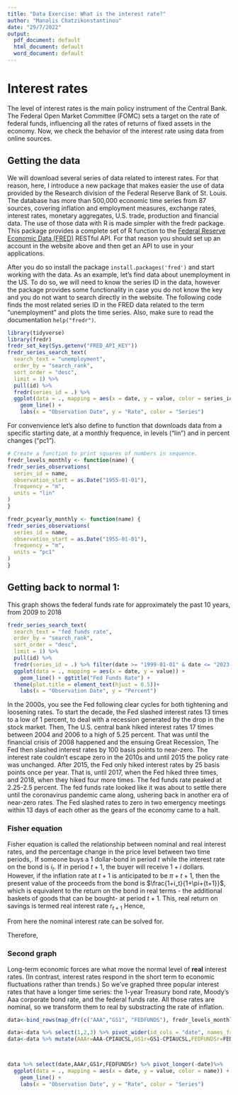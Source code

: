 ```yaml
---
title: "Data Exercise: What is the interest rate?"
author: "Manolis Chatzikonstantinou"
date: "29/7/2022"
output:
  pdf_document: default
  html_document: default
  word_document: default
---
```



# Interest rates

The level of interest rates is the main policy instrument of the Central Bank. The Federal Open Market Committee (FOMC) sets a target on the rate of federal funds, influencing all the rates of returns of fixed assets in the economy. Now, we check the behavior of the interest rate using data from online sources.

## Getting the data

We will download several series of data related to interest rates. For that reason, here, I introduce a new package  that makes easier the use of data provided by the Research division of the Federal Reserve Bank of St. Louis. The database has more than 500,000 economic time series from 87 sources, covering  inflation and employment measures, exchange rates, interest rates, monetary aggregates, U.S. trade, production and financial data.  The use of those data with R is made simpler with the fredr package. This package provides a complete set of R function to the [Federal Reserve Economic Data (FRED)](https://fred.stlouisfed.org/) RESTful API. For that reason you should set up an account in the website above and then get an API to use in your applications. 

After you do so install the package `install.packages('fred')` and start working with the data. As an example, let's find data about unemployment in the US. To do so, we will need to know the series ID in the data, however the package provides some functionality in case you do not know the key and you do not want to search directly in the website. The following code finds the most related series ID in the FRED data related to the term "unemployment" and plots the time series. Also, make sure to read the documentation `help("fredr")`.


```r
library(tidyverse)
library(fredr)
fredr_set_key(Sys.getenv("FRED_API_KEY"))
fredr_series_search_text(
  search_text = "unemployment",
  order_by = "search_rank",
  sort_order = "desc",
  limit = 1) %>%
  pull(id) %>% 
  fredr(series_id = .) %>%
  ggplot(data = ., mapping = aes(x = date, y = value, color = series_id)) +
    geom_line() +
    labs(x = "Observation Date", y = "Rate", color = "Series")

```

For convenvience let's also define to function that downloads data from a specific starting date, at a monthly frequence, in levels ("lin") and in percent changes ("pc1").
```r
# Create a function to print squares of numbers in sequence.
fredr_levels_monthly <- function(name) {
fredr_series_observations(
  series_id = name,
  observation_start = as.Date("1955-01-01"),
  frequency = "m",
  units = "lin"
)
}

fredr_pcyearly_monthly <- function(name) {
fredr_series_observations(
  series_id = name,
  observation_start = as.Date("1955-01-01"),
  frequency = "m",
  units = "pc1"
)
}
```

## Getting back to normal 1:

This graph shows the federal funds rate for approximately the past 10 years, from 2009 to 2018 
```r

fredr_series_search_text(
  search_text = "fed funds rate",
  order_by = "search_rank",
  sort_order = "desc",
  limit = 1) %>%
  pull(id) %>% 
  fredr(series_id = .) %>% filter(date >= "1999-01-01" & date <= "2023-01-01") %>% 
  ggplot(data = ., mapping = aes(x = date, y = value)) +
    geom_line() + ggtitle("Fed Funds Rate") + 
  theme(plot.title = element_text(hjust = 0.5))+
    labs(x = "Observation Date", y = "Percent")

```

In the 2000s, you see the Fed following clear cycles for both tightening and loosening rates. To start the decade, the Fed slashed interest rates 13 times to a low of 1 percent, to deal with a recession generated by the drop in the stock market. Then, The U.S. central bank hiked interest rates 17 times between 2004 and 2006 to a high of 5.25 percent. That was until the financial crisis of 2008 happened and the ensuing Great Recession, The Fed then slashed interest rates by 100 basis points to near-zero. The interest rate couldn’t escape zero in the 2010s and until 2015 the policy rate was unchanged. After 2015, the Fed only hiked interest rates by 25 basis points once per year. That is, until 2017, when the Fed hiked three times, and 2018, when they hiked four more times. The fed funds rate peaked at 2.25-2.5 percent. The fed funds rate looked like it was about to settle there until the coronavirus pandemic came along, ushering back in another era of near-zero rates. The Fed slashed rates to zero in two emergency meetings within 13 days of each other as the gears of the economy came to a halt.


### Fisher equation

Fisher equation is called the relationship between nominal and real interest rates, and the percentage change in the price level between two time periods,. If someone buys a 1 dollar-bond in period $t$ while the interest rate on the bond is $i_t$. If in period $t+1$, the buyer will receive $1+i$ dollars. However, if the inflation rate at $t+1$ is anticipated to be  $\pi+{t+1}$, then the present value of the proceeds from the bond is  $\frac{1+i_t}{1+\pi+{t+1}}$, which is equivalent to the return on the bond in real terms - the additional baskets of goods that can be bought- at period $t+1$. This, real return on savings is termed real interest rate $r_{t+1}$ Hence,

\begin{equation}
1+r_{t+1} = \frac{1+i_t}{1+\pi_{t+1}}
\end{equation}

From here the nominal interest rate can be solved for.

\begin{align}
1 + i_t &= \left (1 + r_{t+1} \right ) \left (1 + \pi_{t+1} \right ) \\
        &= 1 + r_{t+1} + \pi_{t+1} + r_{t+1} \pi_{t+1}
\end{align}

Therefore,

\begin{align}
i_t &= r_{t+1} + \pi_{t+1} + r_{t+1} \pi_{t+1} \\
    &\approx r_{t+1} + \pi_{t+1}
\end{align}

### Second graph


Long-term economic forces are what move the normal level of __real__ interest rates. (In contrast, interest rates respond in the short term to economic fluctuations rather than trends.) So we’ve graphed three popular interest rates that have a longer time series: the 1-year Treasury bond rate, Moody’s Aaa corporate bond rate, and the federal funds rate. All those rates are nominal, so we transform them to real by substracting the rate of inflation.



```r

data<-bind_rows(map_dfr(c("AAA","GS1", "FEDFUNDS"), fredr_levels_monthly),fredr_pcyearly_monthly("CPIAUCSL"))

data<-data %>% select(1,2,3) %>% pivot_wider(id_cols = "date", names_from =  series_id)
data<-data %>% mutate(AAAr=AAA-CPIAUCSL,GS1r=GS1-CPIAUCSL,FEDFUNDSr=FEDFUNDS-CPIAUCSL)



data %>% select(date,AAAr,GS1r,FEDFUNDSr) %>% pivot_longer(-date)%>% 
  ggplot(data = ., mapping = aes(x = date, y = value, color = name)) +
    geom_line() +
    labs(x = "Observation Date", y = "Rate", color = "Series")

```

